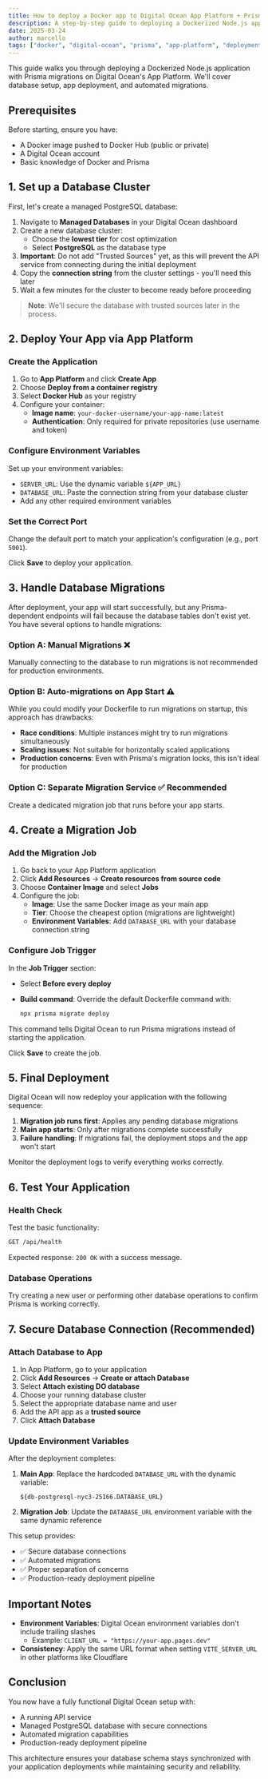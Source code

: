 ```yaml
---
title: How to deploy a Docker app to Digital Ocean App Platform + Prisma migrations
description: A step-by-step guide to deploying a Dockerized Node.js app with Prisma migrations on Digital Ocean's App Platform.
date: 2025-03-24
author: marcello
tags: ["docker", "digital-ocean", "prisma", "app-platform", "deployment"]
---
```


This guide walks you through deploying a Dockerized Node.js application with Prisma migrations on Digital Ocean's App Platform. We'll cover database setup, app deployment, and automated migrations.

## Prerequisites

Before starting, ensure you have:

- A Docker image pushed to Docker Hub (public or private)
- A Digital Ocean account
- Basic knowledge of Docker and Prisma

## 1. Set up a Database Cluster

First, let's create a managed PostgreSQL database:

1. Navigate to **Managed Databases** in your Digital Ocean dashboard
2. Create a new database cluster:
   - Choose the **lowest tier** for cost optimization
   - Select **PostgreSQL** as the database type
3. **Important**: Do not add "Trusted Sources" yet, as this will prevent the API service from connecting during the initial deployment
4. Copy the **connection string** from the cluster settings - you'll need this later
5. Wait a few minutes for the cluster to become ready before proceeding

> **Note**: We'll secure the database with trusted sources later in the process.

## 2. Deploy Your App via App Platform

### Create the Application

1. Go to **App Platform** and click **Create App**
2. Choose **Deploy from a container registry**
3. Select **Docker Hub** as your registry
4. Configure your container:
   - **Image name**: `your-docker-username/your-app-name:latest`
   - **Authentication**: Only required for private repositories (use username and token)

### Configure Environment Variables

Set up your environment variables:

- `SERVER_URL`: Use the dynamic variable `${APP_URL}`
- `DATABASE_URL`: Paste the connection string from your database cluster
- Add any other required environment variables

### Set the Correct Port

Change the default port to match your application's configuration (e.g., port `5001`).

Click **Save** to deploy your application.

## 3. Handle Database Migrations

After deployment, your app will start successfully, but any Prisma-dependent endpoints will fail because the database tables don't exist yet. You have several options to handle migrations:

### Option A: Manual Migrations ❌

Manually connecting to the database to run migrations is not recommended for production environments.

### Option B: Auto-migrations on App Start ⚠️

While you could modify your Dockerfile to run migrations on startup, this approach has drawbacks:

- **Race conditions**: Multiple instances might try to run migrations simultaneously
- **Scaling issues**: Not suitable for horizontally scaled applications
- **Production concerns**: Even with Prisma's migration locks, this isn't ideal for production

### Option C: Separate Migration Service ✅ **Recommended**

Create a dedicated migration job that runs before your app starts.

## 4. Create a Migration Job

### Add the Migration Job

1. Go back to your App Platform application
2. Click **Add Resources** → **Create resources from source code**
3. Choose **Container Image** and select **Jobs**
4. Configure the job:
   - **Image**: Use the same Docker image as your main app
   - **Tier**: Choose the cheapest option (migrations are lightweight)
   - **Environment Variables**: Add `DATABASE_URL` with your database connection string

### Configure Job Trigger

In the **Job Trigger** section:

- Select **Before every deploy**
- **Build command**: Override the default Dockerfile command with:

  ```bash
  npx prisma migrate deploy
  ```

This command tells Digital Ocean to run Prisma migrations instead of starting the application.

Click **Save** to create the job.

## 5. Final Deployment

Digital Ocean will now redeploy your application with the following sequence:

1. **Migration job runs first**: Applies any pending database migrations
2. **Main app starts**: Only after migrations complete successfully
3. **Failure handling**: If migrations fail, the deployment stops and the app won't start

Monitor the deployment logs to verify everything works correctly.

## 6. Test Your Application

### Health Check

Test the basic functionality:

```bash
GET /api/health
```

Expected response: `200 OK` with a success message.

### Database Operations

Try creating a new user or performing other database operations to confirm Prisma is working correctly.

## 7. Secure Database Connection (Recommended)

### Attach Database to App

1. In App Platform, go to your application
2. Click **Add Resources** → **Create or attach Database**
3. Select **Attach existing DO database**
4. Choose your running database cluster
5. Select the appropriate database name and user
6. Add the API app as a **trusted source**
7. Click **Attach Database**

### Update Environment Variables

After the deployment completes:

1. **Main App**: Replace the hardcoded `DATABASE_URL` with the dynamic variable:

   ```
   ${db-postgresql-nyc3-25166.DATABASE_URL}
   ```

2. **Migration Job**: Update the `DATABASE_URL` environment variable with the same dynamic reference

This setup provides:

- ✅ Secure database connections
- ✅ Automated migrations
- ✅ Proper separation of concerns
- ✅ Production-ready deployment pipeline

## Important Notes

- **Environment Variables**: Digital Ocean environment variables don't include trailing slashes
  - Example: `CLIENT_URL = "https://your-app.pages.dev"`
- **Consistency**: Apply the same URL format when setting `VITE_SERVER_URL` in other platforms like Cloudflare

## Conclusion

You now have a fully functional Digital Ocean setup with:

- A running API service
- Managed PostgreSQL database with secure connections
- Automated migration capabilities
- Production-ready deployment pipeline

This architecture ensures your database schema stays synchronized with your application deployments while maintaining security and reliability.


